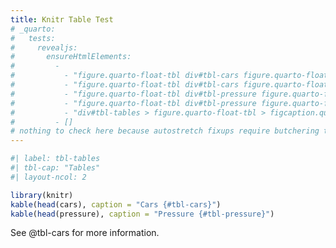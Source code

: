 ```yaml
---
title: Knitr Table Test
# _quarto:
#   tests:
#     revealjs:
#       ensureHtmlElements:
#         - 
#           - "figure.quarto-float-tbl div#tbl-cars figure.quarto-float-tbl table.table"
#           - "figure.quarto-float-tbl div#tbl-cars figure.quarto-float-tbl figcaption.quarto-subfloat-caption"
#           - "figure.quarto-float-tbl div#tbl-pressure figure.quarto-float-tbl table.table"
#           - "figure.quarto-float-tbl div#tbl-pressure figure.quarto-float-tbl figcaption.quarto-subfloat-caption"
#           - "div#tbl-tables > figure.quarto-float-tbl > figcaption.quarto-float-caption"
#         - []
# nothing to check here because autostretch fixups require butchering the DOM
---
```


```r
#| label: tbl-tables
#| tbl-cap: "Tables"
#| layout-ncol: 2

library(knitr)
kable(head(cars), caption = "Cars {#tbl-cars}")
kable(head(pressure), caption = "Pressure {#tbl-pressure}")
```

See @tbl-cars for more information.